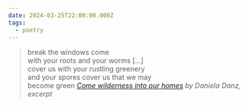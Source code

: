 ```yaml
---
date: 2024-03-25T22:00:00.000Z
tags:
  - poetry
---
```

> break the windows come<br/>
> with your roots and your worms […]<br/>
> cover us with your rustling greenery<br/>
> and your spores cover us that we may<br/>
> become green
> <cite><i>[Come wilderness into our homes](https://poems.com/poem/come-wilderness-into-our-homes/)</i> by Daniela Danz, excerpt</cite>
